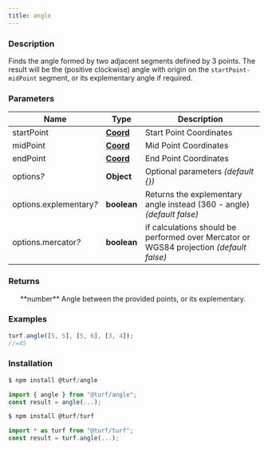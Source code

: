 ```yaml
---
title: angle
---
```


    
### Description

Finds the angle formed by two adjacent segments defined by 3 points. The result will be the (positive clockwise)
angle with origin on the `startPoint-midPoint` segment, or its explementary angle if required.

### Parameters

| Name                         | Type                                                           | Description                                                                             |
| ---------------------------- | -------------------------------------------------------------- | --------------------------------------------------------------------------------------- |
| startPoint                   | **[Coord](https://tools.ietf.org/html/rfc7946#section-3.1.1)** | Start Point Coordinates                                                                 |
| midPoint                     | **[Coord](https://tools.ietf.org/html/rfc7946#section-3.1.1)** | Mid Point Coordinates                                                                   |
| endPoint                     | **[Coord](https://tools.ietf.org/html/rfc7946#section-3.1.1)** | End Point Coordinates                                                                   |
| options<i>?</i>              | **Object**                                                     | Optional parameters _(default \{})_                                                     |
| options.explementary<i>?</i> | **boolean**                                                    | Returns the explementary angle instead (360 - angle) _(default false)_                  |
| options.mercator<i>?</i>     | **boolean**                                                    | if calculations should be performed over Mercator or WGS84 projection _(default false)_ |

### Returns

<ul>
  **number** Angle between the provided points, or its explementary.

</ul>

### Examples

```javascript
turf.angle([5, 5], [5, 6], [3, 4]);
//=45
```

### Installation

```javascript
$ npm install @turf/angle

import { angle } from "@turf/angle";
const result = angle(...);
```

```javascript
$ npm install @turf/turf

import * as turf from "@turf/turf";
const result = turf.angle(...);
```
